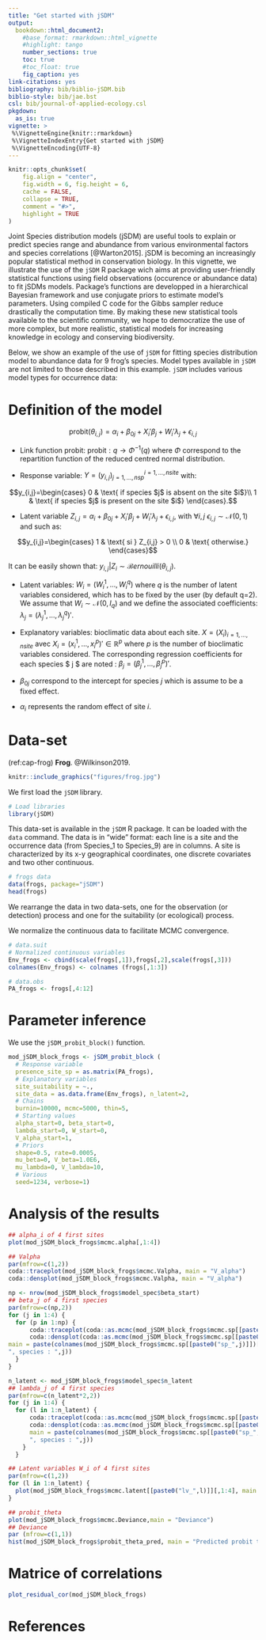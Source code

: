```yaml
---
title: "Get started with jSDM"
output:
  bookdown::html_document2:
    #base_format: rmarkdown::html_vignette
    #highlight: tango
    number_sections: true
    toc: true
    #toc_float: true
    fig_caption: yes
link-citations: yes
bibliography: bib/biblio-jSDM.bib
biblio-style: bib/jae.bst
csl: bib/journal-of-applied-ecology.csl
pkgdown:
  as_is: true
vignette: >
 %\VignetteEngine{knitr::rmarkdown}
 %\VignetteIndexEntry{Get started with jSDM}
 %\VignetteEncoding{UTF-8}
---
```


```r
knitr::opts_chunk$set(
	fig.align = "center",
	fig.width = 6, fig.height = 6,
	cache = FALSE,
	collapse = TRUE,
	comment = "#>",
	highlight = TRUE
)
```

Joint Species distribution models (jSDM) are useful tools to explain or predict species range and abundance from various environmental factors and species correlations [@Warton2015]. jSDM is becoming an increasingly popular statistical method in conservation biology. In this vignette, we illustrate the use of the `jSDM` R package wich aims at providing user-friendly statistical functions using field observations (occurence or abundance data) to fit jSDMs models. Package's functions are developped in a hierarchical Bayesian framework and use conjugate priors to estimate model's parameters. Using compiled C code for the Gibbs sampler reduce drastically the computation time. By making these new statistical tools available to the scientific community, we hope to democratize the use of more complex, but more realistic, statistical models for increasing knowledge in ecology and conserving biodiversity. 

Below, we show an example of the use of `jSDM` for fitting species distribution model to abundance data for 9 frog's species. Model types available in `jSDM` are not limited to those described in this example. `jSDM` includes various model types for occurrence data: 

# Definition of the model 
$$ \mathrm{probit}(\theta_{i,j}) =\alpha_i + \beta_{0j}+X_i'\beta_j+ W_i'\lambda_j + \epsilon_{i,j}$$
     
- Link function probit: $\mathrm{probit} : q \rightarrow \Phi^{-1}(q)$ where $\Phi$ correspond to the repartition function of the reduced centred normal distribution.

- Response variable: $Y=(y_{i,j})^{i=1,\ldots,nsite}_{j=1,\ldots,nsp}$ with:

$$y_{i,j}=\begin{cases}
    0 & \text{ if species $j$ is absent on the site $i$}\\
    1 &  \text{ if species  $j$ is present on the site $i$}
    \end{cases}.$$
    
- Latent variable $Z_{i,j} = \alpha_i + \beta_{0j}+X_i'\beta_j+ W_i'\lambda_j + \epsilon_{i,j}$, with $\forall i,j \ \epsilon_{i,j} \sim \mathcal{N}(0,1)$ and such as:

$$y_{i,j}=\begin{cases}
    1 & \text{ si } Z_{i,j} > 0 \\
    0 &  \text{ otherwise.}
    \end{cases}$$
    
It can be easily shown that: $y_{i,j}| Z_i \sim \mathcal{B}ernouilli(\theta_{i,j})$. 

- Latent variables: $W_i=(W_i^1,\ldots,W_i^q)$ where $q$ is the number of latent variables considered, which has to be fixed by the user (by default q=2).
We assume that $W_i \sim \mathcal{N}(0,I_q)$ and we define the associated coefficients: $\lambda_j=(\lambda_j^1,\ldots, \lambda_j^q)'$.

- Explanatory variables: bioclimatic data about each site. $X=(X_i)_{i=1,\ldots,nsite}$ avec $X_i=(x_i^1,\ldots,x_i^p)'\in \mathbb{R}^p$ where $p$ is the number of bioclimatic variables considered.
The corresponding regression coefficients for each species $ j $ are noted : $\beta_j=(\beta_j^1,\ldots,\beta_j^p)'$.

- $\beta_{0j}$ correspond to the intercept for species $j$ which is assume to be a fixed effect.

- $\alpha_i$ represents the random effect of site $i$. 


# Data-set

(ref:cap-frog) **Frog**. @Wilkinson2019.

```r
knitr::include_graphics("figures/frog.jpg")
```

We first load the `jSDM` library.

```r
# Load libraries
library(jSDM)
```

This data-set is available in the `jSDM` R package. It can be loaded  with the `data` command. The data is in "wide" format: each line is a site and the occurrence data (from Species_1 to Species_9) are in columns. A site is characterized by its x-y geographical coordinates, one discrete covariates and two other continuous. 

```r
# frogs data
data(frogs, package="jSDM")
head(frogs)
```

We rearrange the data in two data-sets, one for the observation (or detection) process and one for the suitability (or ecological) process. 

We normalize the continuous data to facilitate MCMC convergence. 

```r

# data.suit
# Normalized continuous variables
Env_frogs <- cbind(scale(frogs[,1]),frogs[,2],scale(frogs[,3]))
colnames(Env_frogs) <- colnames (frogs[,1:3])

# data.obs
PA_frogs <- frogs[,4:12]
```

# Parameter inference

We use the `jSDM_probit_block()` function.

```r
mod_jSDM_block_frogs <- jSDM_probit_block (
  # Response variable 
  presence_site_sp = as.matrix(PA_frogs), 
  # Explanatory variables 
  site_suitability = ~.,   
  site_data = as.data.frame(Env_frogs), n_latent=2,
  # Chains
  burnin=10000, mcmc=5000, thin=5,
  # Starting values
  alpha_start=0, beta_start=0,
  lambda_start=0, W_start=0,
  V_alpha_start=1, 
  # Priors
  shape=0.5, rate=0.0005,
  mu_beta=0, V_beta=1.0E6,
  mu_lambda=0, V_lambda=10,
  # Various 
  seed=1234, verbose=1)
```

# Analysis of the results

```r
## alpha_i of 4 first sites
plot(mod_jSDM_block_frogs$mcmc.alpha[,1:4])

## Valpha
par(mfrow=c(1,2))
coda::traceplot(mod_jSDM_block_frogs$mcmc.Valpha, main = "V_alpha")
coda::densplot(mod_jSDM_block_frogs$mcmc.Valpha, main = "V_alpha")

np <- nrow(mod_jSDM_block_frogs$model_spec$beta_start)
## beta_j of 4 first species
par(mfrow=c(np,2))
for (j in 1:4) {
  for (p in 1:np) {
      coda::traceplot(coda::as.mcmc(mod_jSDM_block_frogs$mcmc.sp[[paste0("sp_",j)]][,p]))
      coda::densplot(coda::as.mcmc(mod_jSDM_block_frogs$mcmc.sp[[paste0("sp_",j)]][,p]), 
main = paste(colnames(mod_jSDM_block_frogs$mcmc.sp[[paste0("sp_",j)]])[p],
", species : ",j))
  }
}

n_latent <- mod_jSDM_block_frogs$model_spec$n_latent
## lambda_j of 4 first species
par(mfrow=c(n_latent*2,2))
for (j in 1:4) {
  for (l in 1:n_latent) {
      coda::traceplot(coda::as.mcmc(mod_jSDM_block_frogs$mcmc.sp[[paste0("sp_",j)]][,np+l]))
      coda::densplot(coda::as.mcmc(mod_jSDM_block_frogs$mcmc.sp[[paste0("sp_",j)]][,np+l]), 
      main = paste(colnames(mod_jSDM_block_frogs$mcmc.sp[[paste0("sp_",j)]])[np+l],
      ", species : ",j))
    }
  }

## Latent variables W_i of 4 first sites
par(mfrow=c(1,2))
for (l in 1:n_latent) {
  plot(mod_jSDM_block_frogs$mcmc.latent[[paste0("lv_",l)]][,1:4], main = paste0("Latent variable W_", l))
}

## probit_theta
plot(mod_jSDM_block_frogs$mcmc.Deviance,main = "Deviance")
## Deviance
par (mfrow=c(1,1))
hist(mod_jSDM_block_frogs$probit_theta_pred, main = "Predicted probit theta")

```

# Matrice of correlations 

```r
plot_residual_cor(mod_jSDM_block_frogs)
```

# References
